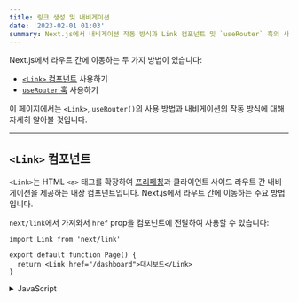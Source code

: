 ```yaml
---
title: 링크 생성 및 내비게이션
date: '2023-02-01 01:03'
summary: Next.js에서 내비게이션 작동 방식과 Link 컴포넌트 및 `useRouter` 훅의 사용 방법을 학습합니다.
---
```

<TOCInline toc={props.toc} asDisclosure />


Next.js에서 라우트 간에 이동하는 두 가지 방법이 있습니다:

- [`<Link>` 컴포넌트](#link-컴포넌트) 사용하기
- [`useRouter` 훅](#userouter-훅) 사용하기

이 페이지에서는 `<Link>`, `useRouter()`의 사용 방법과 내비게이션의 작동 방식에 대해 자세히 알아볼 것입니다.

---

## `<Link>` 컴포넌트

`<Link>`는 HTML `<a>` 태그를 확장하여 [프리페칭](#1-프리페칭)과 클라이언트 사이드 라우트 간 내비게이션을 제공하는 내장 컴포넌트입니다. Next.js에서 라우트 간에 이동하는 주요 방법입니다.

`next/link`에서 가져와서 `href` prop을 컴포넌트에 전달하여 사용할 수 있습니다:

```tsx:"app/page.tsx" switcher
import Link from 'next/link'

export default function Page() {
  return <Link href="/dashboard">대시보드</Link>
}
```

<details>
    <summary>JavaScript</summary>
```jsx:"app/page.js" switcher
import Link from 'next/link'

export default function Page() {
  return <Link href="/dashboard">대시보드</Link>
}
```
</details>

`<Link>`에 전달할 수 있는 다른 선택적인 props도 있습니다. 자세한 내용은 [API 참조](https://nextjs.org/docs/app/api-reference/components/link)에서 확인하실 수 있습니다.

### 예제들

#### 동적 세그먼트로 링크 생성하기

[동적 세그먼트](/docs/nextjs/routing/dynamic-routes)로 링크할 때, 블로그 포스트의 목록을 생성하는 것과 같은 방법으로 [템플릿 리터럴과 보간](https://developer.mozilla.org/ko/docs/Web/JavaScript/Reference/Template_literals)을 사용할 수 있습니다:

```jsx:"app/blog/PostList.js"
import Link from 'next/link'

export default function PostList({ posts }) {
  return (
    <ul>
      {posts.map((post) => (
        <li key={post.id}>
          <Link href={`/blog/${post.slug}`}>{post.title}</Link>
        </li>
      ))}
    </ul>
  )
}
```

#### 활성 링크 확인하기

[`usePathname()`](https://nextjs.org/docs/app/api-reference/functions/use-pathname)을 사용하여 링크가 활성 상태인지 확인할 수 있습니다. 예를 들어, 현재 `pathname`이 링크의 `href`와 일치하는 경우 활성 링크에 클래스를 추가하려면:

```jsx:"app/ui/Navigation.js"
'use client'

import { usePathname } from 'next/navigation'
import Link from 'next/link'

export function Navigation({ navLinks }) {
  const pathname = usePathname()

  return (
    <>
      {navLinks.map((link) => {
        const isActive = pathname === link.href

        return (
          <Link
            className={isActive ? 'text-blue' : 'text-black'}
            href={link.href}
            key={link.name}
          >
            {link.name}
          </Link>
        )
      })}
    </>
  )
}
```

#### `id`로 스크롤링

Next.js 앱 라우터의 기본 동작은 새로운 라우트의 상단으로 스크롤하거나 앞뒤 내비게이션의 스크롤 위치를 유지하는 것입니다.

내비게이션 시 특정 `id`로 스크롤하려면 URL에 `#` 해시 링크를 추가하거나 `href` prop에 해시 링크만 전달할 수 있습니다. 이는 `<Link>`가 `<a>` 요소로 렌더링되기 때문입니다.

```jsx
<Link href="/dashboard#settings">설정</Link>

// 출력
<a href="/dashboard#settings">설정</a>
```

#### 스크롤 복원 비활성화

Next.js 앱 라우터의 기본 동작은 새로운 라우트의 상단으로 스크롤하거나 앞뒤 내비게이션의 스크롤 위치를 유지하는 것입니다. 이 동작을 비활성화하려면 `<Link>` 컴포넌트에 `scroll={false}`를 전달하거나 `router.push()` 또는 `router.replace()`에 `scroll: false`를 전달할 수 있습니다.

```jsx
// next/link
<Link href="/dashboard" scroll={false}>
  대시보드
</Link>
```

```jsx
// useRouter
import { useRouter } from 'next/navigation'

const router = useRouter()

router.push('/dashboard', { scroll: false })
```

---

## `useRouter()` 훅

`useRouter` 훅을 사용하면 프로그래매틱하게 라우트를 변경할 수 있습니다.

이 훅은 클라이언트 컴포넌트 내에서만 사용할 수 있으며 `next/navigation`에서 가져옵니다.

```jsx:"app/page.js"
'use client'

import { useRouter } from 'next/navigation'

export default function Page() {
  const router = useRouter()

  return (
    <button type="button" onClick={() => router.push('/dashboard')}>
      대시보드
    </button>
  )
}
```

`useRouter`의 전체 메서드 목록은 [API 참조](https://nextjs.org/docs/app/api-reference/functions/use-router)에서 확인할 수 있습니다.

> **추천:** 라우트 간에 내비게이션하려면 `<Link>` 컴포넌트를 사용하세요. `useRouter`를 사용해야 하는 특별한 요구 사항이 있는 경우에만 사용하세요.

---

## 라우팅 및 내비게이션 작동 방식

앱 라우터는 라우팅 및 내비게이션을 위한 하이브리드 접근 방식을 사용합니다. 서버에서는 애플리케이션 코드가 자동으로 라우트 세그먼트별로 코드 분할됩니다. 
클라이언트에서는 Next.js가 라우트 세그먼트를 [프리페치](#1-프리페칭)하고 [캐시](#2-캐싱)합니다. 즉, 사용자가 새로운 라우트로 이동할 때 브라우저는 페이지를 다시 로드하지 않고 변경되는 라우트 세그먼트만 다시 렌더링합니다 - 내비게이션 경험 및 성능 향상.

### 1. 프리페칭

프리페칭은 사용자가 방문하기 전에 백그라운드에서 라우트를 사전 로드하는 방법입니다.

Next.js에서 라우트가 프리페치되는 두 가지 방법이 있습니다:

- **`<Link>` 컴포넌트**: 라우트는 사용자의 뷰포트에 표시될 때 자동으로 프리페치됩니다. 페이지가 처음 로드되거나 스크롤을 통해 보이게 될 때 프리페칭이 발생합니다.
- **`router.prefetch()`**: `useRouter` 훅을 사용하여 프로그래매틱하게 라우트를 프리페치 할 수 있습니다.

`<Link>`의 프리페칭 동작은 정적 및 동적 라우트에서 다릅니다:

- [**정적 라우트**](/docs/nextjs/rendering/server-components#정적-렌더링-기본-설정): `prefetch`는 `true`로 기본 설정됩니다. 전체 라우트가 프리페치되어 캐시됩니다.
- [**동적 라우트**](/docs/nextjs/rendering/server-components#d동적-렌더링): `prefetch`는 자동으로 기본 설정됩니다. 첫 번째 `loading.js` 파일까지의 공유 레이아웃만 프리페치되고 `30초` 동안 캐시됩니다. 이는 동적 라우트 전체의 가져오기 비용을 줄이며, 사용자에게 더 나은 시각적 피드백을 제공하기 위한 [즉각적인 로딩 상태](/docs/nextjs/routing/loading-ui-and-streaming#즉시-로딩-상태)를 보여줄 수 있습니다.

`prefetch` prop을 `false`로 설정하여 프리페칭을 비활성화 할 수 있습니다.

자세한 정보는 [`<Link>` API 참조](https://nextjs.org/docs/app/api-reference/components/link)를 참고하세요.

> **알아두면 좋은 사실**:
>
> - 프리페칭은 개발 환경에서는 활성화되지 않으며, 생산 환경에서만 활성화됩니다.

### 2. 캐싱

Next.js에는 [라우터 캐시](/docs/nextjs/data-fetching/fetching-caching-and-revalidating#데이터-캐싱)라는 **메모리 내 클라이언트 측 캐시**가 있습니다. 사용자가 앱을 탐색할 때 React 서버 컴포넌트 페이로드의 [프리페치된](#1-프리페칭) 라우트 세그먼트와 방문한 라우트가 캐시에 저장됩니다.

이는 내비게이션 시 가능한 많은 캐시를 재사용하며 서버에 새로운 요청을 하지 않는 것을 의미합니다 - 요청 수와 전송되는 데이터의 양을 줄여 성능을 향상시킵니다.

[라우터 캐시](/docs/nextjs/data-fetching/fetching-caching-and-revalidating#데이터-캐싱)가 어떻게 작동하는지 알아보고 설정하는 방법을 알아보세요.

### 3. 부분 렌더링

부분 렌더링은 내비게이션시 변경되는 라우트 세그먼트만 클라이언트에서 다시 렌더링되는 것을 의미하며, 공유 세그먼트는 보존됩니다.

예를 들어, 두 형제 라우트인 `/dashboard/settings`와 `/dashboard/analytics` 사이를 탐색할 때 `settings`와 `analytics` 페이지는 렌더링되고 공유 `dashboard` 레이아웃은 보존됩니다.

![부분 렌더링 작동 방식](https://nextjs.org/_next/image?url=%2Fdocs%2Flight%2Fpartial-rendering.png&w=1920&q=75&dpl=dpl_3EQWD49M65DCVzGTYPK2YqHNmCjt)

부분 렌더링 없이 각 내비게이션은 서버에서 전체 페이지를 다시 렌더링하게 됩니다. 변경되는 세그먼트만 렌더링하면 전송되는 데이터의 양과 실행 시간이 줄어들어 성능이 향상됩니다.

### 4. 소프트 내비게이션

기본적으로 브라우저는 페이지 간에 하드 내비게이션을 수행합니다. 이는 브라우저가 페이지를 다시 로드하고 앱의 `useState` 훅과 같은 React 상태 또는 사용자의 스크롤 위치 또는 포커스된 요소와 같은 브라우저 상태를 재설정한다는 것을 의미합니다. 그러나 Next.js에서 앱 라우터는 소프트 내비게이션을 사용합니다. 이는 React가 변경된 세그먼트만 렌더링하면서 React와 브라우저 상태를 보존하며 전체 페이지 리로드가 없다는 것을 의미합니다.

### 5. 뒤로 및 앞으로 내비게이션

기본적으로 Next.js는 뒤로 및 앞으로 내비게이션의 스크롤 위치를 유지하고 [라우터 캐시](/docs/nextjs/data-fetching/fetching-caching-and-revalidating#데이터-캐싱)에서 라우트 세그먼트를 재사용합니다.
